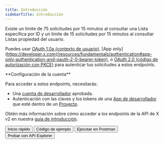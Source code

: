 ```yaml
---
title: Introducción
sidebarTitle: Introducción
---
```



Existe un límite de 75 solicitudes por 15 minutos al consultar una Lista específica por ID y un límite de 15 solicitudes por 15 minutos al consultar Listas propiedad del usuario.

Puedes usar [OAuth 1.0a (contexto de usuario)](/es/resources/fundamentals/authentication), \[App only]\(https://developer.x.com(/resources/fundamentals/authentication#app-only-authentication-and-oauth-2-0-bearer-token), o [OAuth 2.0 (código de autorización con PKCE)](es/resources/fundamentals/authentication#oauth-2-0-authorization-code-flow-with-pkce-2) para autenticar tus solicitudes a estos endpoints. 

<Note>
  **Configuración de la cuenta**

  Para acceder a estos endpoints, necesitarás:

  - Una [cuenta de desarrollador](https://developer.x.com/en/portal/petition/essential/basic-info) aprobada.
  - Autenticación con las claves y los tokens de una [App de desarrollador](/es/resources/fundamentals/developer-apps) que esté dentro de un [Proyecto](/es/resources/fundamentals/projects). 

  Obtén más información sobre cómo acceder a los endpoints de la API de X v2 en nuestra [guía de introducción](/es/x-api/getting-started/getting-access).
</Note>

<div className="flex space-x-2">
  <Button href="/es/x-api/lists/manage-lists/quickstart">
    Inicio rápido
  </Button>

  <Button href="https://github.com/xdevplatform/Twitter-API-v2-sample-code">
    Código de ejemplo
  </Button>

  <Button href="https://app.getpostman.com/run-collection/9956214-784efcda-ed4c-4491-a4c0-a26470a67400">
    Ejecutar en Postman
  </Button>

  <Button href="https://developer.x.com/apitools/api?endpoint=/2/lists/%7Bid%7D&method=get">
    Probar con API Explorer
  </Button>
</div>
